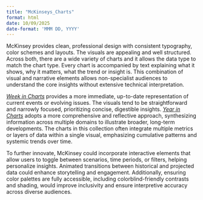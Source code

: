 ```yaml
---
title: "McKinseys_Charts"
format: html
date: 10/09/2025
date-format: 'MMM DD, YYYY'
---
```


McKinsey provides clean, professional design with consistent typography, color schemes and layouts. The visuals are appealing and well structured. Across both, there are a wide variety of charts and it allows the data type to match the chart type. Every chart is accompanied by text explaining what it shows, why it matters, what the trend or insight is. This combination of visual and narrative elements allows non-specialist audiences to understand the core insights without extensive technical interpretation.

[*Week in Charts*](https://www.mckinsey.com/featured-insights/week-in-charts) provides a more immediate, up-to-date representation of current events or evolving issues. The visuals tend to be straightforward and narrowly focused, prioritizing concise, digestible insights. [*Year in Charts*](https://www.mckinsey.com/featured-insights/year-in-review/year-in-charts) adopts a more comprehensive and reflective approach, synthesizing information across multiple domains to illustrate broader, long-term developments. The charts in this collection often integrate multiple metrics or layers of data within a single visual, emphasizing cumulative patterns and systemic trends over time.

To further innovate, McKinsey could incorporate interactive elements that allow users to toggle between scenarios, time periods, or filters, helping personalize insights. Animated transitions between historical and projected data could enhance storytelling and engagement. Additionally, ensuring color palettes are fully accessible, including colorblind-friendly contrasts and shading, would improve inclusivity and ensure interpretive accuracy across diverse audiences.
